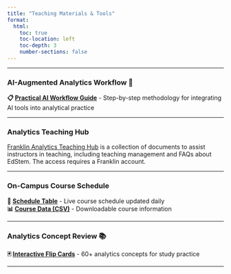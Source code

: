 ```yaml
---
title: "Teaching Materials & Tools"
format:
  html:
    toc: true
    toc-location: left
    toc-depth: 3
    number-sections: false
---
```


***

### AI-Augmented Analytics Workflow 🤖

**📋 [Practical AI Workflow Guide](teach/ai-workflow/)** - Step-by-step methodology for integrating AI tools into analytical practice

***

### Analytics Teaching Hub

[Franklin Analytics Teaching Hub](https://franklinu-my.sharepoint.com/:o:/g/personal/jiang_li2_franklin_edu/EtAx9PJlPq5BgCQ5XtIBV68BFMXf8d5VGp7r8wUbh9NGfA?e=dDlnJK) is a collection of documents to assist instructors in teaching, including teaching management and FAQs about EdStem. The access requires a Franklin account.

***

### On-Campus Course Schedule

**📅 [Schedule Table](teach/course-schedule.html)** - Live course schedule updated daily  
**📊 [Course Data (CSV)](teach/franklin-course-scraper/data/franklin_courses.csv)** - Downloadable course information

***

### Analytics Concept Review 📚

**🃏 [Interactive Flip Cards](teach/analytics_review/flashcards.html)** - 60+ analytics concepts for study practice

***
